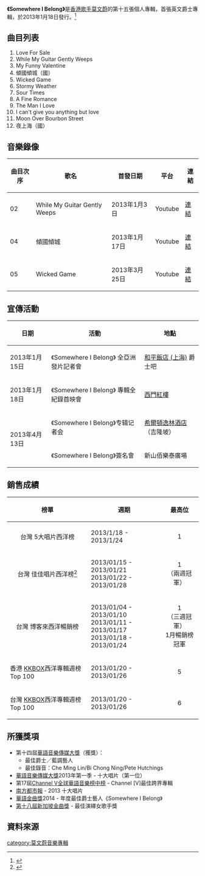 {{about|莫文蔚的英文專輯|[[聯合公園|聯合公園]]2003年的單曲|Somewhere I Belong}}
{{refimprove|time=2015-04-10T14:38:25+00:00}}
{{Album infobox | <!-- See Wikipedia:WikiProject_Albums -->
| Name        = Somewhere I Belong
| Type        = Album
| Artist      = [[莫文蔚|莫文蔚]]
| Cover       = Somewhere I Belong.jpg
| Released    = 2013年1月18日
| Recorded    = 2012年
| Genre       = [[爵士音樂|爵士音樂]]
| Length      = 53分46秒
| Label       = [[環球唱片|環球唱片]]
| Producer    = {{link-en|Bugge Wesseltoft|Bugge Wesseltoft}}
| Last album  = [[最愛回味_影音典藏精選|最愛回味 影音典藏精選]]<br>(2010年)
| This album  = '''Somewhere I Belong'''<br>(2013年)
| Next album  = [[莫后年代_莫文蔚20週年世紀典藏|莫后年代 莫文蔚20週年世紀典藏]]<br>(2013年)
}}

'''《Somewhere I Belong》'''是[[香港|香港]][[歌手|歌手]][[莫文蔚|莫文蔚]]的第十五張個人專輯，首張英文爵士專輯，於2013年1月18日發行。<ref>{{Cite web |url=https://itunes.apple.com/tw/album/somewhere-i-belong-deluxe/id587828568 |title=Somewhere I Belong (Deluxe Version) by Karen Mok on Apple Music |accessdate=2015-09-18 |archive-date=2015-07-12 |archive-url=https://web.archive.org/web/20150712231527/https://itunes.apple.com/tw/album/somewhere-i-belong-deluxe/id587828568 |dead-url=no }}</ref>

== 曲目列表 ==
#Love For Sale
#While My Guitar Gently Weeps
#My Funny Valentine
#傾國傾城（國）
#Wicked Game
#Stormy Weather
#Sour Times
#A Fine Romance
#The Man I Love
#I can't give you anything but love
#Moon Over Bourbon Street
#夜上海（國）

==音樂錄像==
{|class="wikitable sortable"
|-
!曲目次序
!歌名
!首發日期
!平台
!連結
|-
| 02 || While My Guitar Gently Weeps || 2013年1月3日 || Youtube || [https://www.youtube.com/watch?v=P9wuIdElKOo 連結]{{Wayback|url=https://www.youtube.com/watch?v=P9wuIdElKOo |date=20160401155927 }}
|-
| 04 || 傾國傾城 || 2013年1月17日 || Youtube || [https://www.youtube.com/watch?v=xQfHdJn81hQ 連結]{{Wayback|url=https://www.youtube.com/watch?v=xQfHdJn81hQ |date=20150617131100 }}
|-
| 05 || Wicked Game || 2013年3月25日 || Youtube || [https://www.youtube.com/watch?v=XlkgSXazRyE 連結]{{Wayback|url=https://www.youtube.com/watch?v=XlkgSXazRyE |date=20190217233821 }}
|}

==宣傳活動==
{| class="wikitable"
|-
!日期
!活動
!地點
|-
| 2013年1月15日 ||《Somewhere I Belong》 全亞洲發片記者會 || [[和平飯店_(上海)|和平飯店 (上海)]] 爵士吧
|-
| 2013年1月18日 ||《Somewhere I Belong》 專輯全紀錄首映會 || [[西門紅樓|西門紅樓]]
|-
| rowspan="2" |2013年4月13日 ||《Somewhere I Belong》专辑记者会 || [[希爾頓逸林酒店|希爾頓逸林酒店]]（吉隆坡）
|-
|《Somewhere I Belong》簽名會 || 新山佰樂泰廣場
|}

== 銷售成績 ==
{|class="wikitable sortable plainrowheaders"
|-
!榜單
!週期
!最高位
|-
!scope="row"|<center>台灣 5大唱片西洋榜
|2013/1/18 - 2013/1/24
|<center>1
|-
!scope="row"|<center>台灣 佳佳唱片西洋榜<ref>{{Cite web | url = https://www.ccr.com.tw/charts.php?c=W&t=2&CS=20130115 | publisher = 台灣佳佳唱片行 | title = 2013/01/15 ~ 2013/01/21 西洋 | accessdate = 2015-09-18 | archive-date = 2015-06-19 | archive-url = https://web.archive.org/web/20150619133334/https://www.ccr.com.tw/charts.php?c=W&t=2&CS=20130115 | dead-url = no }}</ref>
|2013/01/15 - 2013/01/21<br>2013/01/22 - 2013/01/28
|<center>1<br>（兩週冠軍）
|-
!scope="row"|<center>台灣 博客來西洋暢銷榜
|2013/01/04 - 2013/01/10<br>2013/01/11 - 2013/01/17<br>2013/01/18 - 2013/01/24
|<center>1<br>（三週冠軍）<br>1月暢銷榜冠軍
|-
!scope="row"|香港 [[KKBOX|KKBOX]]西洋專輯週榜 Top 100
|2013/01/20 - 2013/01/26
|<center>5
|-
!scope="row"|台灣 [[KKBOX|KKBOX]]西洋專輯週榜 Top 100
|2013/01/20 - 2013/01/26
|<center>6
|}

==所獲獎項==
*第十四屆[[華語音樂傳媒大獎|華語音樂傳媒大獎]]（獲獎）：
**最佳爵士／藍調藝人
**最佳錄音：Che Ming Lin/Bi Chong Ning/Pete Hutchings
*[[華語音樂傳媒大獎|華語音樂傳媒大獎]]2013年第一季 - 十大唱片（第一位）
*第17屆[[Channel_V|Channel V]][[全球華語音樂榜中榜|全球華語音樂榜中榜]] - Channel [V]最佳跨界專輯
*[[南方都市報|南方都市報]] - 2013 十大唱片
*[[華語金曲獎|華語金曲獎]]2014 - 年度最佳爵士藝人《Somewhere I Belong》
*[[第十八屆新加坡金曲獎|第十八屆新加坡金曲獎]] - 最佳演繹女歌手獎

== 資料來源 ==
<div class="references-small">
<references />
</div>

{{莫文蔚}}

[[category:莫文蔚音樂專輯|category:莫文蔚音樂專輯]]